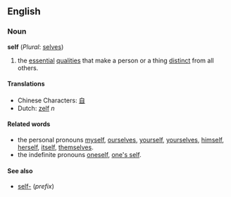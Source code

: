 ==English==

===Noun===
'''self''' (''Plural'': [[selves]])

# the [[essential]] [[qualities]] that make a person or a thing [[distinct]] from all others.

====Translations====
*Chinese Characters: [[自]]
*Dutch: [[zelf]] ''n''

====Related words====
*the personal pronouns [[myself]], [[ourselves]], [[yourself]], [[yourselves]], [[himself]], [[herself]], [[itself]], [[themselves]].
*the indefinite pronouns [[oneself]], [[one's self]].

====See also====

*[[self-]] (''prefix'')